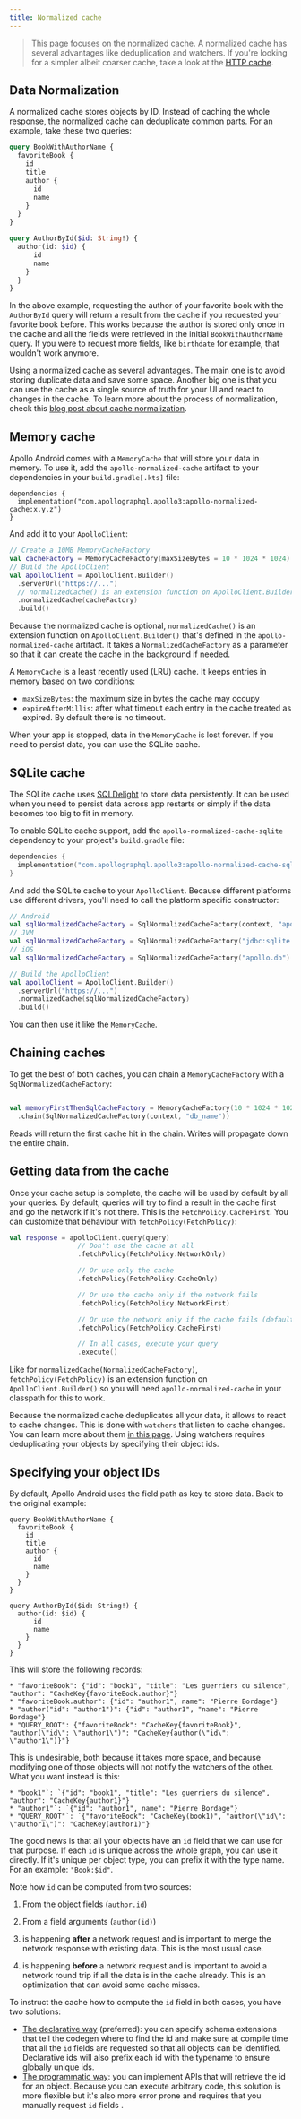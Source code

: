 ```yaml
---
title: Normalized cache
---
```


> This page focuses on the normalized cache. A normalized cache has several advantages like deduplication and watchers. If you're looking for a simpler albeit coarser cache, take a look at the [HTTP cache](http-cache).



## Data Normalization

A normalized cache stores objects by ID. Instead of caching the whole response, the normalized cache can deduplicate common parts. For an example, take these two queries:

```graphql
query BookWithAuthorName {
  favoriteBook {
    id
    title
    author {
      id
      name
    }
  }
}

query AuthorById($id: String!) {
  author(id: $id) {
      id
      name
    }
  }
}
```

In the above example, requesting the author of your favorite book with the `AuthorById` query will return a result from the cache if you requested your favorite book before. This works because the author is stored only once in the cache and all the fields were retrieved in the initial `BookWithAuthorName` query. If you were to request more fields, like `birthdate` for example, that wouldn't work anymore.

Using a normalized cache as several advantages. The main one is to avoid storing duplicate data and save some space. Another big one is that you can use the cache as a single source of truth for your UI and react to changes in the cache. To learn more about the process of normalization, check this [blog post about cache normalization](https://www.apollographql.com/blog/apollo-client/caching/demystifying-cache-normalization/).

## Memory cache

Apollo Android comes with a `MemoryCache` that will store your data in memory. To use it, add the `apollo-normalized-cache` artifact to your dependencies in your `build.gradle[.kts]` file:

```kotlin:title=build.gradle[.kts]
dependencies {
  implementation("com.apollographql.apollo3:apollo-normalized-cache:x.y.z")
}
```

And add it to your `ApolloClient`:

```kotlin
// Create a 10MB MemoryCacheFactory
val cacheFactory = MemoryCacheFactory(maxSizeBytes = 10 * 1024 * 1024)
// Build the ApolloClient
val apolloClient = ApolloClient.Builder()
  .serverUrl("https://...")
  // normalizedCache() is an extension function on ApolloClient.Builder
  .normalizedCache(cacheFactory)
  .build()
```

Because the normalized cache is optional, `normalizedCache()` is an extension function on `ApolloClient.Builder()` that's defined in the `apollo-normalized-cache` artifact. It takes a `NormalizedCacheFactory` as a parameter so that it can create the cache in the background if needed.

A `MemoryCache` is a least recently used (LRU) cache. It keeps entries in memory based on two conditions:

* `maxSizeBytes`: the maximum size in bytes the cache may occupy
* `expireAfterMillis`: after what timeout each entry in the cache treated as expired. By default there is no timeout.

When your app is stopped, data in the `MemoryCache` is lost forever. If you need to persist data, you can use the SQLite cache.

## SQLite cache

The SQLite cache uses [SQLDelight](https://github.com/cashapp/sqldelight) to store data persistently. It can be used when you need to persist data across app restarts or simply if the data becomes too big to fit in memory.

To enable SQLite cache support, add the `apollo-normalized-cache-sqlite` dependency to your project's `build.gradle` file:

```kotlin:title=build.gradle.kts
dependencies {
  implementation("com.apollographql.apollo3:apollo-normalized-cache-sqlite:x.y.z")
}
```

And add the SQLite cache to your `ApolloClient`. Because different platforms use different drivers, you'll need to call the platform specific constructor:

```kotlin
// Android
val sqlNormalizedCacheFactory = SqlNormalizedCacheFactory(context, "apollo.db")
// JVM
val sqlNormalizedCacheFactory = SqlNormalizedCacheFactory("jdbc:sqlite:apollo.db")
// iOS
val sqlNormalizedCacheFactory = SqlNormalizedCacheFactory("apollo.db")

// Build the ApolloClient
val apolloClient = ApolloClient.Builder()
  .serverUrl("https://...")
  .normalizedCache(sqlNormalizedCacheFactory)
  .build()
```

You can then use it like the `MemoryCache`.


## Chaining caches

To get the best of both caches, you can chain a `MemoryCacheFactory` with a `SqlNormalizedCacheFactory`:

```kotlin

val memoryFirstThenSqlCacheFactory = MemoryCacheFactory(10 * 1024 * 1024)
  .chain(SqlNormalizedCacheFactory(context, "db_name"))

```

Reads will return the first cache hit in the chain. Writes will propagate down the entire chain.

## Getting data from the cache

Once your cache setup is complete, the cache will be used by default by all your queries. By default, queries will try to find a result in the cache first and go the network if it's not there. This is the `FetchPolicy.CacheFirst`. You can customize that behaviour with `fetchPolicy(FetchPolicy)`:

```kotlin
val response = apolloClient.query(query)
                 // Don't use the cache at all
                 .fetchPolicy(FetchPolicy.NetworkOnly)

                 // Or use only the cache
                 .fetchPolicy(FetchPolicy.CacheOnly)

                 // Or use the cache only if the network fails
                 .fetchPolicy(FetchPolicy.NetworkFirst)

                 // Or use the network only if the cache fails (default)
                 .fetchPolicy(FetchPolicy.CacheFirst)

                 // In all cases, execute your query
                 .execute()
```

Like for `normalizedCache(NormalizedCacheFactory)`, `fetchPolicy(FetchPolicy)` is an extension function on `ApolloClient.Builder()` so you will need `apollo-normalized-cache` in your classpath for this to work.

Because the normalized cache deduplicates all your data, it allows to react to cache changes. This is done with `watchers` that listen to cache changes. You can learn more about them [in this page](query-watchers). Using watchers requires deduplicating your objects by specifying their object ids.

## Specifying your object IDs

By default, Apollo Android uses the field path as key to store data. Back to the original example:

```graphl
query BookWithAuthorName {
  favoriteBook {
    id
    title
    author {
      id
      name
    }
  }
}

query AuthorById($id: String!) {
  author(id: $id) {
      id
      name
    }
  }
}
```

This will store the following records:

```
* "favoriteBook": {"id": "book1", "title": "Les guerriers du silence", "author": "CacheKey{favoriteBook.author}"}
* "favoriteBook.author": {"id": "author1", name": "Pierre Bordage"}
* "author("id": "author1")": {"id": "author1", "name": "Pierre Bordage"}
* "QUERY_ROOT": {"favoriteBook": "CacheKey{favoriteBook}", "author(\"id\": \"author1\")": "CacheKey{author(\"id\": \"author1\")}"}
```

This is undesirable, both because it takes more space, and because modifying one of those objects will not notify the watchers of the other. What you want instead is this:

```
* "book1"`: `{"id": "book1", "title": "Les guerriers du silence", "author": "CacheKey{author1}"}
* "author1"`: `{"id": "author1", name": "Pierre Bordage"}
* "QUERY_ROOT"`: `{"favoriteBook": "CacheKey(book1)", "author(\"id\": \"author1\")": "CacheKey(author1)"}
```

The good news is that all your objects have an `id` field that we can use for that purpose. If each `id` is unique across the whole graph, you can use it directly. If it's unique per object type, you can prefix it with the type name. For an example: `"Book:$id"`.

Note how `id` can be computed from two sources:

1. From the object fields (`author.id`)
2. From a field arguments (`author(id)`)


1. is happening **after** a network request and is important to merge the network response with existing data. This is the most usual case.
2. is happening **before** a network request and is important to avoid a network round trip if all the data is in the cache already. This is an optimization that can avoid some cache misses.

To instruct the cache how to compute the `id` field in both cases, you have two solutions:

* [The declarative way](declarative-ids) (preferred): you can specify schema extensions that tell the codegen where to find the id and make sure at compile time that all the `id` fields are requested so that all objects can be identified. Declarative ids will also prefix each id with the typename to ensure globally unique ids.
* [The programmatic way](programmatic-ids): you can implement APIs that will retrieve the id for an object. Because you can execute arbitrary code, this solution is more flexible but it's also more error prone and requires that you manually request `id` fields .
